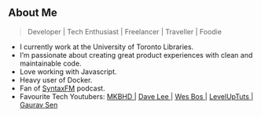 ## About Me

> Developer | Tech Enthusiast | Freelancer | Traveller | Foodie

- I currently work at the University of Toronto Libraries.
- I’m passionate about creating great product experiences with clean and maintainable code.
- Love working with Javascript.
- Heavy user of Docker.
- Fan of <a target="_blank" rel="noreferrer noopener" href='https://syntax.fm/'> SyntaxFM</a> podcast.
- Favourite Tech Youtubers: <a target="_blank" rel="noreferrer noopener" href=' https://www.youtube.com/user/marquesbrownlee'> MKBHD </a> | <a target="_blank" rel="noreferrer noopener" href=' https://www.youtube.com/channel/UCVYamHliCI9rw1tHR1xbkfw'> Dave Lee </a> | <a target="_blank" rel="noreferrer noopener" href=' https://www.youtube.com/user/wesbos'> Wes Bos </a> | <a target="_blank" rel="noreferrer noopener" href=' https://www.youtube.com/channel/UCyU5wkjgQYGRB0hIHMwm2Sg'> LevelUpTuts </a> | <a target="_blank" rel="noreferrer noopener" href=' https://www.youtube.com/channel/UCRPMAqdtSgd0Ipeef7iFsKw'> Gaurav Sen </a>
